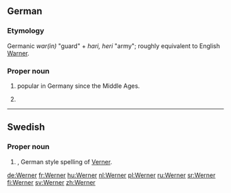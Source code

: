 ==German==

===Etymology===
Germanic ''war(in)'' "guard" + ''hari, heri'' "army"; roughly equivalent to English [[Warner]].

===Proper noun===
{{head|de|proper noun}}

# {{given name|male|lang=de}} popular in Germany since the Middle Ages.
# {{surname|common patronymic|from=given names|lang=de}}

----

==Swedish==

===Proper noun===
{{head|sv|proper noun}}

# {{given name|male|lang=sv}}, German style spelling of [[Verner]].

[[de:Werner]]
[[fr:Werner]]
[[hu:Werner]]
[[nl:Werner]]
[[pl:Werner]]
[[ru:Werner]]
[[sr:Werner]]
[[fi:Werner]]
[[sv:Werner]]
[[zh:Werner]]